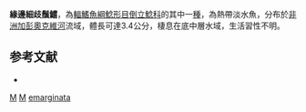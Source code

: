 {{Speciesbox 
| taxon = Microsynodontis emarginata
| status = DD
| status_system = IUCN3.1
| authority = [[Ng|Ng]], 2004
| synonyms = 
}}

'''緣邊細歧鬚鱨'''，為[[輻鰭魚綱|輻鰭魚綱]][[鯰形目|鯰形目]][[倒立鯰科|倒立鯰科]]的其中一[[種|種]]，為熱帶淡水魚，分布於[[非洲|非洲]][[加彭|加彭]][[奧克維河|奧克維河]]流域，體長可達3.4公分，棲息在底中層水域，生活習性不明。

==参考文献==
*{{FishBase_species|genus=Microsynodontis|species=emarginata|year=2015|month=5}}

{{Taxonbar}}

[[Category:2004年描述的鱼类|M]]
[[Category:IUCN红色名录数据缺乏物种|M]]
[[Category:細歧鬚鱨屬|emarginata]]